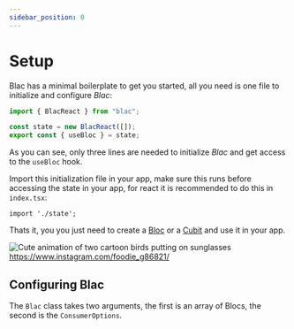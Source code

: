 ```yaml
---
sidebar_position: 0
---
```


# Setup

Blac has a minimal boilerplate to get you started, all you need is one file to initialize and configure *Blac*:
```ts title="state.ts"
import { BlacReact } from "blac";

const state = new BlacReact([]);  
export const { useBloc } = state;
```

As you can see, only three lines are needed to initialize *Blac* and get access to the `useBloc` hook.

Import this initialization file in your app, make sure this runs before accessing the state in your app, for react it is recommended to do this in `index.tsx`:
```tsx title="index.tsx"
import './state';
```

Thats it, you you just need to create a [Bloc](/docs/blac-core/bloc-basics) or a [Cubit](/docs/blac-core/cubit-basics) and use it in your app.

<div>
  <img src="https://media0.giphy.com/media/jurcfxao8M3yzHmCjS/200w.webp?cid=dda24d506d89cc0051e4a3213a30f2022dcc1d9c2bda836b&rid=200w.webp" alt="Cute animation of two cartoon birds putting on sunglasses" />
  <br /> 
  <a style={{fontSize: '0.7em'}} href="https://www.instagram.com/foodie_g86821/" target="_blank" rel="nofollow">https://www.instagram.com/foodie_g86821/</a>
</div>

## Configuring Blac
The `Blac` class takes two arguments, the first is an array of Blocs, the second is the `ConsumerOptions`.
